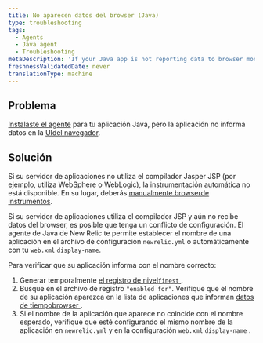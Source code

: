 ```yaml
---
title: No aparecen datos del browser (Java)
type: troubleshooting
tags:
  - Agents
  - Java agent
  - Troubleshooting
metaDescription: 'If your Java app is not reporting data to browser monitoring, follow these troubleshooting steps.'
freshnessValidatedDate: never
translationType: machine
---
```


## Problema

[Instalaste el <InlinePopover type="browser"/>agente](/docs/browser/new-relic-browser/installation/install-new-relic-browser-agent) para tu aplicación Java, pero la aplicación no informa datos en la [UIdel navegador](/docs/browser/new-relic-browser/getting-started/browser-overview-page-website-performance-summary).

## Solución

Si su servidor de aplicaciones no utiliza el compilador Jasper JSP (por ejemplo, utiliza WebSphere o WebLogic), la instrumentación automática no está disponible. En su lugar, deberás [manualmente browserde instrumentos](/docs/java/page-load-timing-in-java#manual_instrumentation).

Si su servidor de aplicaciones utiliza el compilador JSP y aún no recibe datos del browser, es posible que tenga un conflicto de configuración. El agente de Java de New Relic te permite establecer el nombre de una aplicación en el archivo de configuración `newrelic.yml` o automáticamente con tu `web.xml` `display-name`.

Para verificar que su aplicación informa con el nombre correcto:

1. Generar temporalmente [el registro de nivel`finest` ](/docs/agents/java-agent/troubleshooting/generating-logs-troubleshooting).
2. Busque en el archivo de registro `"enabled for"`. Verifique que el nombre de su aplicación aparezca en la lista de aplicaciones que informan [datos de tiempobrowser ](/docs/agents/java-agent/instrumentation/page-load-timing-java).
3. Si el nombre de la aplicación que aparece no coincide con el nombre esperado, verifique que esté configurando el mismo nombre de la aplicación en `newrelic.yml` y en la configuración `web.xml` `display-name` .